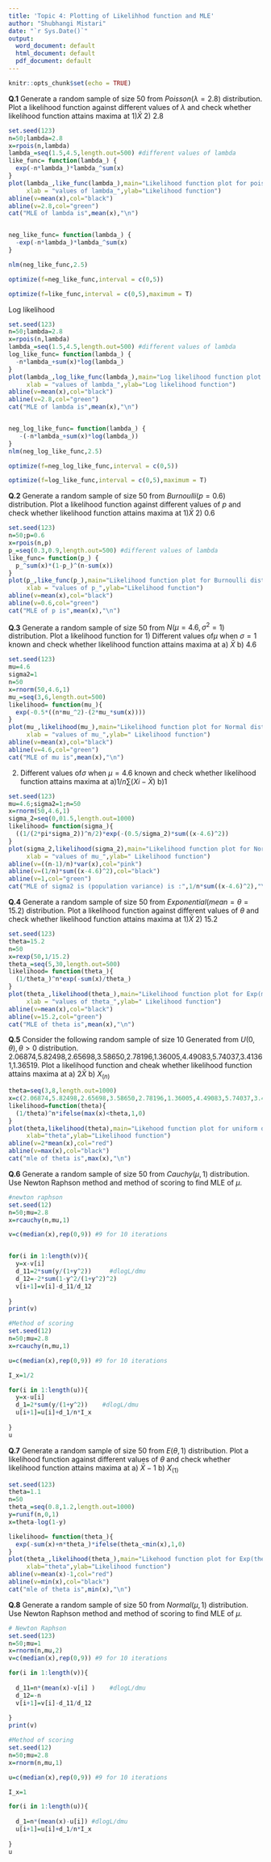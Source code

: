 ---
title: 'Topic 4: Plotting of Likelihhod function and MLE'
author: "Shubhangi Mistari"
date: "`r Sys.Date()`"
output:
  word_document: default
  html_document: default
  pdf_document: default
---

```{r setup, include=FALSE}
knitr::opts_chunk$set(echo = TRUE)
```



**Q.1**
Generate a random sample of size 50 from $Poisson(\lambda=2.8)$ distribution. Plot a likelihood function against different values of $\lambda$
and check whether likelihood function attains maxima at 
$1)\bar{X}$
2) 2.8
```{r}
set.seed(123)
n=50;lambda=2.8 
x=rpois(n,lambda)
lambda_=seq(1.5,4.5,length.out=500) #different values of lambda
like_func= function(lambda_) {
  exp(-n*lambda_)*lambda_^sum(x)
}
plot(lambda_,like_func(lambda_),main="Likelihood function plot for poisson distribution",
     xlab = "values of lambda_",ylab="Likelihood function")
abline(v=mean(x),col="black")
abline(v=2.8,col="green")
cat("MLE of lambda is",mean(x),"\n")


neg_like_func= function(lambda_) { 
  -exp(-n*lambda_)*lambda_^sum(x)
}

nlm(neg_like_func,2.5)

optimize(f=neg_like_func,interval = c(0,5))

optimize(f=like_func,interval = c(0,5),maximum = T)


```

Log likelihood 
```{r}
set.seed(123)
n=50;lambda=2.8 
x=rpois(n,lambda)
lambda_=seq(1.5,4.5,length.out=500) #different values of lambda
log_like_func= function(lambda_) {
  -n*lambda_+sum(x)*log(lambda_)
}
plot(lambda_,log_like_func(lambda_),main="Log likelihood function plot for poisson distribution",
     xlab = "values of lambda_",ylab="Log likelihood function")
abline(v=mean(x),col="black")
abline(v=2.8,col="green")
cat("MLE of lambda is",mean(x),"\n")


neg_log_like_func= function(lambda_) {
   -(-n*lambda_+sum(x)*log(lambda_))
}
nlm(neg_log_like_func,2.5)

optimize(f=neg_log_like_func,interval = c(0,5))

optimize(f=log_like_func,interval = c(0,5),maximum = T)

```


**Q.2**
Generate a random sample of size 50 from $Burnoulli(p=0.6)$ distribution. Plot a likelihood function against different values of $p$
and check whether likelihood function attains maxima at 
$1)\bar{X}$
2) 0.6
```{r}
set.seed(123)
n=50;p=0.6 
x=rpois(n,p)
p_=seq(0.3,0.9,length.out=500) #different values of lambda
like_func= function(p_) {
  p_^sum(x)*(1-p_)^(n-sum(x))
}
plot(p_,like_func(p_),main="Likelihood function plot for Burnoulli distribution",
     xlab = "values of p_",ylab="Likelihood function")
abline(v=mean(x),col="black")
abline(v=0.6,col="green")
cat("MLE of p is",mean(x),"\n")

```




**Q.3**
Generate a random sample of size 50 from $N(\mu=4.6,\sigma^2=1)$ distribution. Plot a likelihood function for
1) Different values of$\mu$ when $\sigma=1$ known and check whether likelihood function attains maxima at 
a) $\bar{X}$
b)  4.6
```{r}
set.seed(123)
mu=4.6
sigma2=1
n=50
x=rnorm(50,4.6,1)
mu_=seq(3,6,length.out=500)
likelihood= function(mu_){
  exp(-0.5*((n*mu_^2)-(2*mu_*sum(x))))
}
plot(mu_,likelihood(mu_),main="Likelihood function plot for Normal dist (sigma known)",
     xlab = "values of mu_",ylab=" Likelihood function")
abline(v=mean(x),col="black")
abline(v=4.6,col="green")
cat("MLE of mu is",mean(x),"\n")
```


2) Different values of$\sigma$ when $\mu=4.6$ known and check whether likelihood function attains maxima at
a)$1/n\sum(Xi-\bar{X})$
b)$1$
```{r}
set.seed(123)
mu=4.6;sigma2=1;n=50
x=rnorm(50,4.6,1)
sigma_2=seq(0,01.5,length.out=1000)
likelihood= function(sigma_){
  ((1/(2*pi*sigma_2))^n/2)*exp(-(0.5/sigma_2)*sum((x-4.6)^2))
}
plot(sigma_2,likelihood(sigma_2),main="Likelihood function plot for Normal dist (mu known)",
     xlab = "values of mu_",ylab=" Likelihood function")
abline(v=((n-1)/n)*var(x),col="pink")
abline(v=(1/n)*sum((x-4.6)^2),col="black")
abline(v=1,col="green")
cat("MLE of sigma2 is (population variance) is :",1/n*sum((x-4.6)^2),"\n")
```

**Q.4**
Generate a random sample of size 50 from $Exponential(mean=\theta=15.2)$ distribution. Plot a likelihood function against different values of $\theta$ and check whether likelihood function attains maxima at 
$1)\bar{X}$
2) 15.2
```{r}
set.seed(123)
theta=15.2
n=50
x=rexp(50,1/15.2)
theta_=seq(5,30,length.out=500)
likelihood= function(theta_){
  (1/theta_)^n*exp(-sum(x)/theta_)
}
plot(theta_,likelihood(theta_),main="Likelihood function plot for Exp(mean=15.2) dist ",
     xlab = "values of theta_",ylab=" Likelihood function")
abline(v=mean(x),col="black")
abline(v=15.2,col="green")
cat("MLE of theta is",mean(x),"\n")
```





**Q.5**
Consider the following random sample of size 10 Generated from $U(0,\theta), \theta>0$ distribution. 
2.06874,5.82498,2.65698,3.58650,2.78196,1.36005,4.49083,5.74037,3.41361,1.36519.  Plot a likelihood function and cheak
whether likelihood function attains maxima at 
a) $2\bar{X}$
b) $X_{(n)}$
```{r}
theta=seq(3,8,length.out=1000)
x=c(2.06874,5.82498,2.65698,3.58650,2.78196,1.36005,4.49083,5.74037,3.41361,1.36519)
likelihood=function(theta){
  (1/theta)^n*ifelse(max(x)<theta,1,0)
}
plot(theta,likelihood(theta),main="Likehood function plot for uniform distribution",
     xlab="theta",ylab="Likelihood function")
abline(v=2*mean(x),col="red")
abline(v=max(x),col="black") 
cat("mle of theta is",max(x),"\n")
```






**Q.6**
Generate a random sample of size 50 from $Cauchy(\mu,1)$ distribution. Use Newton Raphson method and method of scoring to find MLE of $\mu$.

```{r}
#newton raphson 
set.seed(12)
n=50;mu=2.8
x=rcauchy(n,mu,1)

v=c(median(x),rep(0,9)) #9 for 10 iterations


for(i in 1:length(v)){
  y=x-v[i]
  d_11=2*sum(y/(1+y^2))     #dlogL/dmu
  d_12=-2*sum(1-y^2/(1+y^2)^2)    
  v[i+1]=v[i]-d_11/d_12
  
}
print(v)
```


```{r}
#Method of scoring
set.seed(12)
n=50;mu=2.8
x=rcauchy(n,mu,1)

u=c(median(x),rep(0,9)) #9 for 10 iterations

I_x=1/2

for(i in 1:length(u)){
  y=x-u[i]
  d_1=2*sum(y/(1+y^2))    #dlogL/dmu
  u[i+1]=u[i]+d_1/n*I_x
  
}
u
```


**Q.7**
Generate a random sample of size 50 from $E(\theta,1)$ distribution. Plot a likelihood function against different values of $\theta$ and check whether likelihood function attains maxima at 
a) $\bar{X}-1$
b) $X_{(1)}$
```{r}
set.seed(123)
theta=1.1
n=50
theta_=seq(0.8,1.2,length.out=1000)
y=runif(n,0,1)
x=theta-log(1-y)

likelihood= function(theta_){
  exp(-sum(x)+n*theta_)*ifelse(theta_<min(x),1,0)
}
plot(theta_,likelihood(theta_),main="Likehood function plot for Exp(theta,1) distribution",
     xlab="theta",ylab="Likelihood function")
abline(v=mean(x)-1,col="red")
abline(v=min(x),col="black")
cat("mle of theta is",min(x),"\n")
```

**Q.8**
Generate a random sample of size 50 from $Normal(\mu,1)$ distribution. Use Newton Raphson method and method of scoring to find MLE of $\mu$.

```{r}
# Newton Raphson
set.seed(123)
n=50;mu=1
x=rnorm(n,mu,2)
v=c(median(x),rep(0,9)) #9 for 10 iterations

for(i in 1:length(v)){
  
  d_11=n*(mean(x)-v[i] )    #dlogL/dmu
  d_12=-n
  v[i+1]=v[i]-d_11/d_12
  
}
print(v)
```

```{r}
#Method of scoring
set.seed(12)
n=50;mu=2.8
x=rnorm(n,mu,1)

u=c(median(x),rep(0,9)) #9 for 10 iterations

I_x=1

for(i in 1:length(u)){
  
  d_1=n*(mean(x)-u[i]) #dlogL/dmu
  u[i+1]=u[i]+d_1/n*I_x
  
}
u
```




















